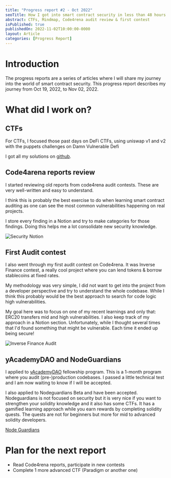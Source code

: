 ```yaml
---
title: "Progress report #2 - Oct 2022"
seoTitle: How I got into smart contract security in less than 48 hours
abstract: CTFs, Mindmap, Code4rena audit review & first contest
isPublished: true
publishedOn: 2022-11-02T10:00:00-0000
layout: Article
categories: [Progress Report]
---
```


# Introduction

The progress reports are a series of articles where I will share my journey into the world of smart contract security.
This progress report describes my journey from Oct 19, 2022, to Nov 02, 2022.



# What did I work on?


## CTFs

For  CTFs, I focused those past days on DeFi CTFs, using uniswap v1 and v2 with the puppets challenges on Damn Vulnerable Defi

I got all my solutions on [github](https://www.github.com/shinpooo).


## Code4arena reports review


I started reviewing old reports from code4rena audit contests. These are very well-written and easy to understand. 

I think this is probably the best exercise to do when learning smart contract auditing as one can see the most common vulnerabilities happening on real projects.

I store every finding in a Notion and try to make categories for those findings. Doing this helps me a lot consolidate new security knowledge.

![Security Notion](https://i.postimg.cc/FzqbXQ6z/Screenshot-2022-11-02-at-22-51-16.png)

## First Audit contest

I also went through my first audit contest on Code4rena. It was Inverse Finance contest, a really cool project where you can lend tokens & borrow stablecoins at fixed rates.

My methodology was very simple, I did not want to get into the project from a developer perspective and try to understand the whole codebase. While I think this probably would be the best approach to search for code logic high vulnerabilities.

My goal here was to focus on one of my recent learnings and only that: ERC20 transfers mid and high vulnerabilities. I also keep track of my approach in a Notion section. Unfortunately, while I thought several times that I'd found something that might be vulnerable. Each time it ended up being secure!

![Inverse Finance Audit](https://i.postimg.cc/C5m8wp6k/Screenshot-2022-11-02-at-23-03-08.png)

## yAcademyDAO and NodeGuardians


<StaticTweet id="1584644684940734464"/>

I applied to [yAcademyDAO](https://yacademy.dev/fellowship-program/) fellowship program. This is a 1-month program where you audit (pre-)production codebases. I passed a little technical test and I am now waiting to know if I will be accepted.

<StaticTweet id ="1584815793027485696"/>

I also applied to Nodeguardians Beta and have been accepted. Nodeguardians is not focused on security but it is very nice if you want to strengthen your solidity knowledge and it also has some CTFs. 
It has a gamified learning approach while you earn rewards by completing solidity quests. The quests are not for beginners but more for mid to advanced solidity developers.

[Node Guardians](https://i.postimg.cc/FRL5t0DQ/Screenshot-2022-11-02-at-23-28-13.png)





# Plan for the next report


- Read Code4rena reports, participate in new contests
- Complete 1 more advanced CTF (Paradigm or another one)




